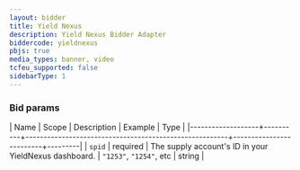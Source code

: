 ```yaml
---
layout: bidder
title: Yield Nexus
description: Yield Nexus Bidder Adapter
biddercode: yieldnexus
pbjs: true
media_types: banner, video
tcfeu_supported: false
sidebarType: 1
---
```


### Bid params


| Name              | Scope    | Description                                            | Example                 | Type    |
|-------------------+----------+--------------------------------------------------------+-------------------------+---------|
| `spid` | required | The supply account's ID in your YieldNexus dashboard.             | `"1253"`, `"1254"`, etc |  string |
